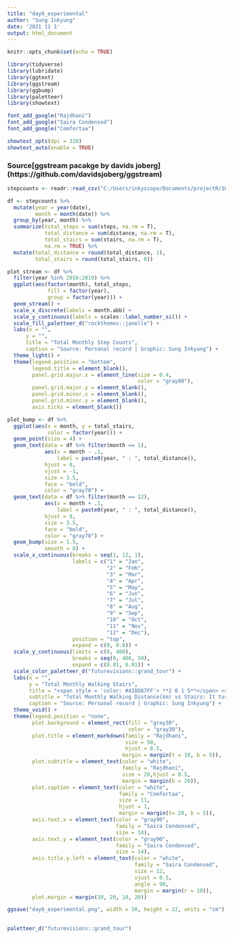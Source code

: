 ```yaml
---
title: "day6_experimental"
author: "Sung Inkyung"
date: '2021 11 1'
output: html_document
---
```


```r
knitr::opts_chunk$set(echo = TRUE)
```

```r
library(tidyverse)
library(lubridate)
library(ggtext)
library(ggstream)
library(ggbump)
library(paletteer)
library(showtext)

font_add_google("Rajdhani")
font_add_google("Saira Condensed")
font_add_google("Comfortaa")

showtext_opts(dpi = 320)
showtext_auto(enable = TRUE)
```
### Source[ggstream pacakge by davids joberg] (https://github.com/davidsjoberg/ggstream)

```r
stepcounts <- readr::read_csv("C:/Users/inkyscope/Documents/projectR/30DayChartChallenge/data/inkystepcounts.csv")

```


```r
df <- stepcounts %>% 
  mutate(year = year(date),
         month = month(date)) %>% 
  group_by(year, month) %>% 
  summarize(total_steps = sum(steps, na.rm = T),
            total_distance = sum(distance, na.rm = T),
            total_stairs = sum(stairs, na.rm = T),
            na.rm = TRUE) %>% 
  mutate(total_distance = round(total_distance, 1),
         total_stairs = round(total_stairs, 0))
```


```r
plot_stream <- df %>% 
  filter(year %in% 2016:2019) %>% 
  ggplot(aes(factor(month), total_steps,
             fill = factor(year),
             group = factor(year))) +
  geom_stream() +
  scale_x_discrete(labels = month.abb) +
  scale_y_continuous(labels = scales::label_number_si()) +
  scale_fill_paletteer_d("rockthemes::janelle") +
  labs(x = "",
      y = "",
      title = "Total Monthly Step Counts",
      caption = "Source: Personal record | Graphic: Sung Inkyung") +
  theme_light() +
  theme(legend.position = "bottom",
        legend.title = element_blank(),
        panel.grid.major.x = element_line(size = 0.4,
                                          color = "gray90"),
        panel.grid.major.y = element_blank(),
        panel.grid.minor.x = element_blank(),
        panel.grid.minor.y = element_blank(),
        axis.ticks = element_blank())
```

```r
plot_bump <- df %>% 
  ggplot(aes(x = month, y = total_stairs,
             color = factor(year))) +
  geom_point(size = 4) +
  geom_text(data = df %>% filter(month == 1),
            aes(x = month - .1, 
                label = paste0(year, " : ", total_distance)),
            hjust = 0,
            vjust = -1,
            size = 3.5,
            face = "bold",
            color = "gray70") +
  geom_text(data = df %>% filter(month == 12),
            aes(x = month + .1, 
                label = paste0(year, " : ", total_distance)),
            hjust = 0, 
            size = 3.5,
            face = "bold",
            color = "gray70") +
  geom_bump(size = 1.5, 
            smooth = 8) +
  scale_x_continuous(breaks = seq(1, 12, 1),
                     labels = c("1" = "Jan",
                                "2" = "Feb",
                                "3" = "Mar",
                                "4" = "Apr",
                                "5" = "May",
                                "6" = "Jun",
                                "7" = "Jul",
                                "8" = "Aug",
                                "9" = "Sep",
                                "10" = "Oct",
                                "11" = "Nov",
                                "12" = "Dec"),
                     position = "top",
                     expand = c(0, 0.8)) +
  scale_y_continuous(limits = c(0, 400),
                     breaks = seq(0, 400, 50),
                     expand = c(0.01, 0.01)) +
  scale_color_paletteer_d("futurevisions::grand_tour") +
  labs(x = "",
       y = "Total Monthly Walking Stairs",
       title = "<span style = 'color: #418D87FF'> **2 0 1 5**</span> <span style = 'color: gray90'>**-**</span><span style = 'color: #F6EBD1FF'> **2 0 2 1**</span>",
       subtitle = "Total Monthly Walking Distance(km) vs Stairs: It turned out that they didn't always go together",
       caption = "Source: Personal record | Graphic: Sung Inkyung") +
  theme_void() +
  theme(legend.position = "none",
        plot.background = element_rect(fill = "gray30",
                                       color = "gray30"),
        plot.title = element_markdown(family = "Rajdhani",
                                      size = 50,
                                      hjust = 0.5,
                                     margin = margin(t = 10, b = 5)),
        plot.subtitle = element_text(color = "white",
                                     family = "Rajdhani",
                                     size = 20,hjust = 0.5,
                                     margin = margin(b = 20)),                         
        plot.caption = element_text(color = "white",
                                    family = "Comfortaa",
                                    size = 11,
                                    hjust = 1, 
                                    margin = margin(t= 20, b = 5)),
        axis.text.x = element_text(color = "gray90",
                                   family = "Saira Condensed",
                                   size = 14),
        axis.text.y = element_text(color = "gray90",
                                   family = "Saira Condensed",
                                   size = 14),
        axis.title.y.left = element_text(color = "white",
                                         family = "Saira Condensed",
                                         size = 12,
                                         vjust = 0.5,
                                         angle = 90,
                                         margin = margin(r = 10)),
        plot.margin = margin(10, 20, 10, 20))

ggsave("day6_experimental.png", width = 50, height = 22, units = "cm")
 
```

```r
paletteer_d("futurevisions::grand_tour")

```

